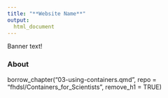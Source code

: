 ```yaml
---
title: "**Website Name**"
output:
  html_document
---
```


<div class = "banner_color">
Banner text!  
</div>

### **About**

borrow_chapter("03-using-containers.qmd",
                repo = "fhdsl/Containers_for_Scientists",
                remove_h1 = TRUE)



